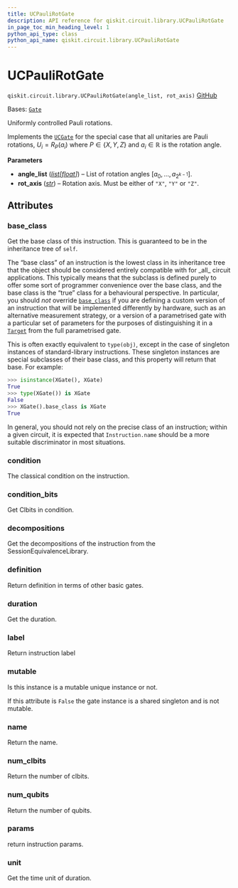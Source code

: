```yaml
---
title: UCPauliRotGate
description: API reference for qiskit.circuit.library.UCPauliRotGate
in_page_toc_min_heading_level: 1
python_api_type: class
python_api_name: qiskit.circuit.library.UCPauliRotGate
---
```


# UCPauliRotGate

<span id="qiskit.circuit.library.UCPauliRotGate" />

`qiskit.circuit.library.UCPauliRotGate(angle_list, rot_axis)` [GitHub](https://github.com/qiskit/qiskit/tree/stable/0.45/qiskit/circuit/library/generalized_gates/uc_pauli_rot.py "view source code")

Bases: [`Gate`](qiskit.circuit.Gate "qiskit.circuit.gate.Gate")

Uniformly controlled Pauli rotations.

Implements the [`UCGate`](qiskit.circuit.library.UCGate "qiskit.circuit.library.UCGate") for the special case that all unitaries are Pauli rotations, $U_i = R_P(a_i)$ where $P \in \{X, Y, Z\}$ and $a_i \in \mathbb{R}$ is the rotation angle.

**Parameters**

*   **angle\_list** ([*list*](https://docs.python.org/3/library/stdtypes.html#list "(in Python v3.12)")*\[*[*float*](https://docs.python.org/3/library/functions.html#float "(in Python v3.12)")*]*) – List of rotation angles $[a_0, ..., a_{2^{k-1}}]$.
*   **rot\_axis** ([*str*](https://docs.python.org/3/library/stdtypes.html#str "(in Python v3.12)")) – Rotation axis. Must be either of `"X"`, `"Y"` or `"Z"`.

## Attributes

<span id="qiskit.circuit.library.UCPauliRotGate.base_class" />

### base\_class

Get the base class of this instruction. This is guaranteed to be in the inheritance tree of `self`.

The “base class” of an instruction is the lowest class in its inheritance tree that the object should be considered entirely compatible with for \_all\_ circuit applications. This typically means that the subclass is defined purely to offer some sort of programmer convenience over the base class, and the base class is the “true” class for a behavioural perspective. In particular, you should *not* override [`base_class`](#qiskit.circuit.library.UCPauliRotGate.base_class "qiskit.circuit.library.UCPauliRotGate.base_class") if you are defining a custom version of an instruction that will be implemented differently by hardware, such as an alternative measurement strategy, or a version of a parametrised gate with a particular set of parameters for the purposes of distinguishing it in a [`Target`](qiskit.transpiler.Target "qiskit.transpiler.Target") from the full parametrised gate.

This is often exactly equivalent to `type(obj)`, except in the case of singleton instances of standard-library instructions. These singleton instances are special subclasses of their base class, and this property will return that base. For example:

```python
>>> isinstance(XGate(), XGate)
True
>>> type(XGate()) is XGate
False
>>> XGate().base_class is XGate
True
```

In general, you should not rely on the precise class of an instruction; within a given circuit, it is expected that `Instruction.name` should be a more suitable discriminator in most situations.

<span id="qiskit.circuit.library.UCPauliRotGate.condition" />

### condition

The classical condition on the instruction.

<span id="qiskit.circuit.library.UCPauliRotGate.condition_bits" />

### condition\_bits

Get Clbits in condition.

<span id="qiskit.circuit.library.UCPauliRotGate.decompositions" />

### decompositions

Get the decompositions of the instruction from the SessionEquivalenceLibrary.

<span id="qiskit.circuit.library.UCPauliRotGate.definition" />

### definition

Return definition in terms of other basic gates.

<span id="qiskit.circuit.library.UCPauliRotGate.duration" />

### duration

Get the duration.

<span id="qiskit.circuit.library.UCPauliRotGate.label" />

### label

Return instruction label

<span id="qiskit.circuit.library.UCPauliRotGate.mutable" />

### mutable

Is this instance is a mutable unique instance or not.

If this attribute is `False` the gate instance is a shared singleton and is not mutable.

<span id="qiskit.circuit.library.UCPauliRotGate.name" />

### name

Return the name.

<span id="qiskit.circuit.library.UCPauliRotGate.num_clbits" />

### num\_clbits

Return the number of clbits.

<span id="qiskit.circuit.library.UCPauliRotGate.num_qubits" />

### num\_qubits

Return the number of qubits.

<span id="qiskit.circuit.library.UCPauliRotGate.params" />

### params

return instruction params.

<span id="qiskit.circuit.library.UCPauliRotGate.unit" />

### unit

Get the time unit of duration.

